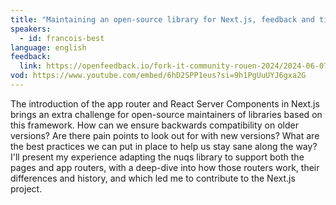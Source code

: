 ```yaml
---
title: "Maintaining an open-source library for Next.js, feedback and tips"
speakers:
  - id: francois-best
language: english
feedback:
  link: https://openfeedback.io/fork-it-community-rouen-2024/2024-06-07/1W8YqrpIZMyd0djfkc9U
vod: https://www.youtube.com/embed/6hD2SPP1eus?si=9h1PgUuUYJ6gxa2G
---
```


The introduction of the app router and React Server Components in Next.js brings an extra challenge for open-source maintainers of libraries based on this framework.
How can we ensure backwards compatibility on older versions? Are there pain points to look out for with new versions? What are the best practices we can put in place to help us stay sane along the way?
I'll present my experience adapting the nuqs library to support both the pages and app routers, with a deep-dive into how those routers work, their differences and history, and which led me to contribute to the Next.js project.
